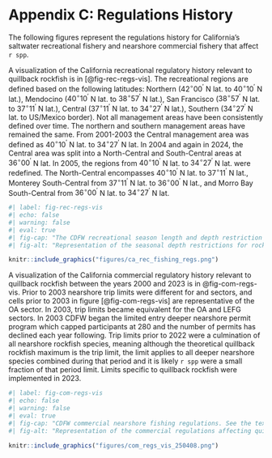 # Appendix C: Regulations History

The following figures represent the regulations history for California's saltwater recreational fishery and nearshore commercial fishery that affect `r spp`.

A visualization of the California recreational regulatory history relevant to quillback rockfish is in [@fig-rec-regs-vis]. The recreational regions are defined based on the following latitudes: Northern ($42^\circ 00^\prime$ N lat. to $40^\circ 10^\prime$ N lat.), Mendocino ($40^\circ 10^\prime$ N lat. to $38^\circ 57^\prime$ N lat.), San Francisco ($38^\circ 57^\prime$ N lat. to $37^\circ 11^\prime$ N lat.), Central ($37^\circ 11^\prime$ N lat. to $34^\circ 27^\prime$ N lat.), Southern ($34^\circ 27^\prime$ N lat. to US/Mexico border). Not all management areas have been consistently defined over time. The northern and southern management areas have remained the same. From 2001-2003 the Central management area was defined as $40^\circ 10^\prime$ N lat. to $34^\circ 27^\prime$ N lat. In 2004 and again in 2024, the Central area was split into a North-Central and South-Central areas at $36^\circ 00^\prime$ N lat. In 2005, the regions from  $40^\circ 10^\prime$ N lat. to $34^\circ 27^\prime$ N lat. were redefined. The North-Central encompasses $40^\circ 10^\prime$ N lat. to $37^\circ 11^\prime$ N lat., Monterey South-Central from $37^\circ 11^\prime$ N lat. to $36^\circ 00^\prime$ N lat., and Morro Bay South-Central from $36^\circ 00^\prime$ N lat. to $34^\circ 27^\prime$ N lat.

\newpage

```r
#| label: fig-rec-regs-vis
#| echo: false 
#| warning: false 
#| eval: true 
#| fig-cap: "The CDFW recreational season length and depth restriction for nearshore rockfish by month from 2000 to 2003. A triangle indicates a regulation change mid-month. See the text for additional information."
#| fig-alt: "Representation of the seasonal depth restrictions for rockfish."

knitr::include_graphics("figures/ca_rec_fishing_regs.png")

```


A visualization of the California commercial regulatory history relevant to quillback rockfish between the years 2000 and 2023 is in @fig-com-regs-vis.  Prior to 2003 nearshore trip limits were different for \gls{lefg} and \gls{oa} sectors, and cells prior to 2003 in figure [@fig-com-regs-vis] are representative of the OA sector. In 2003, trip limits became equivalent for the OA and LEFG sectors. In 2003 CDFW began the limited entry deeper nearshore permit program which capped participants at 280 and the number of permits has declined each year following. Trip limits prior to 2022 were a culmination of all nearshore rockfish species, meaning although the theoretical quillback rockfish maximum is the trip limit, the limit applies to all deeper nearshore species combined during that period and it is likely `r spp` were a small fraction of that period limit. Limits specific to quillback rockfish were implemented in 2023.


```r
#| label: fig-com-regs-vis
#| echo: false 
#| warning: false 
#| eval: true 
#| fig-cap: "CDFW commercial nearshore fishing regulations. See the text for additional description."
#| fig-alt: "Representation of the commercial regulations affecting quillback rockfish."

knitr::include_graphics("figures/com_regs_vis_250408.png")

```
